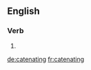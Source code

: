 ==English==

===Verb===
{{head|en|present participle}}

# {{present participle of|catenate|lang=en|nocat=1}}

[[de:catenating]]
[[fr:catenating]]